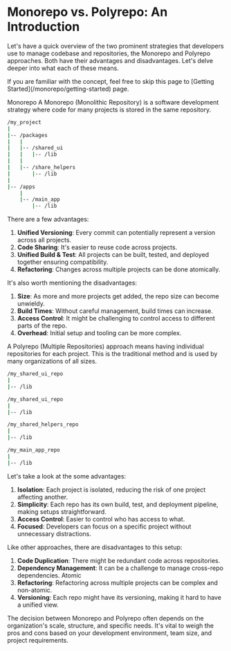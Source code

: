 # Monorepo vs. Polyrepo: An Introduction

Let's have a quick overview of the two prominent strategies that developers use
to manage codebase and repositories, the Monorepo and Polyrepo approaches. Both
have their advantages and disadvantages. Let's delve deeper into what each of
these means.

<Info>
	If you are familiar with the concept, feel free to skip this page to [Getting
	Started](/monorepo/getting-started) page.
</Info>

Monorepo A Monorepo (Monolithic Repository) is a software development strategy
where code for many projects is stored in the same repository.

```bash
/my_project
|
|-- /packages
|   |
|   |-- /shared_ui
|   |   |-- /lib
|   |
|   |-- /share_helpers
|       |-- /lib
|
|-- /apps
    |
    |-- /main_app
        |-- /lib
```

There are a few advantages:

1. **Unified Versioning**: Every commit can potentially represent a version
   across all projects.
2. **Code Sharing**: It's easier to reuse code across projects.
3. **Unified Build & Test**: All projects can be built, tested, and deployed
   together ensuring compatibility.
4. **Refactoring**: Changes across multiple projects can be done atomically.

It's also worth mentioning the disadvantages:

1. **Size**: As more and more projects get added, the repo size can become
   unwieldy.
2. **Build Times**: Without careful management, build times can increase.
3. **Access Control**: It might be challenging to control access to different
   parts of the repo.
4. **Overhead**: Initial setup and tooling can be more complex.

A Polyrepo (Multiple Repositories) approach means having individual repositories
for each project. This is the traditional method and is used by many
organizations of all sizes.

```bash
/my_shared_ui_repo
|
|-- /lib
```

```bash
/my_shared_ui_repo
|
|-- /lib
```

```bash
/my_shared_helpers_repo
|
|-- /lib
```

```bash
/my_main_app_repo
|
|-- /lib
```

Let's take a look at the some advantages:

1. **Isolation**: Each project is isolated, reducing the risk of one project
   affecting another.
2. **Simplicity**: Each repo has its own build, test, and deployment pipeline,
   making setups straightforward.
3. **Access Control**: Easier to control who has access to what.
4. **Focused**: Developers can focus on a specific project without unnecessary
   distractions.

Like other approaches, there are disadvantages to this setup:

1. **Code Duplication**: There might be redundant code across repositories.
2. **Dependency Management**: It can be a challenge to manage cross-repo
   dependencies. Atomic
3. **Refactoring**: Refactoring across multiple projects can be complex and
   non-atomic.
4. **Versioning**: Each repo might have its versioning, making it hard to have a
   unified view.

The decision between Monorepo and Polyrepo often depends on the organization's
scale, structure, and specific needs. It's vital to weigh the pros and cons
based on your development environment, team size, and project requirements.
